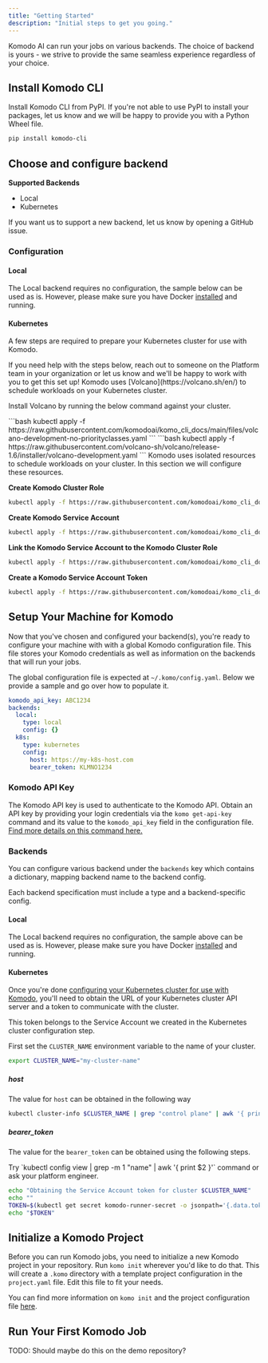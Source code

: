 ```yaml
---
title: "Getting Started"
description: "Initial steps to get you going."
---
```


Komodo AI can run your jobs on various backends. The choice of backend is yours -  we strive to provide the same seamless experience regardless of your choice.

## Install Komodo CLI

Install Komodo CLI from PyPI. If you're not able to use PyPI to install your packages, let us know and we will be happy to provide you with a Python Wheel file.

```bash
pip install komodo-cli
```

## Choose and configure backend

**Supported Backends**
* Local
* Kubernetes

If you want us to support a new backend, let us know by opening a GitHub issue.

### Configuration

#### Local

The Local backend requires no configuration, the sample below can be used as is. However, please make sure you have Docker [installed](https://docs.docker.com/engine/install/) and running.

#### Kubernetes

A few steps are required to prepare your Kubernetes cluster for use with Komodo.

<Tip>
If you need help with the steps below, reach out to someone on the Platform team in your organization or let us know and we'll be happy to work with you to get this set up!
</Tip>

<Accordion title="Install Volcano" icon="volcano">
Komodo uses [Volcano](https://volcano.sh/en/) to schedule workloads on your Kubernetes cluster.

Install Volcano by running the below command against your cluster.

<Tabs>
  <Tab title="GCP">
    ```bash
    kubectl apply -f https://raw.githubusercontent.com/komodoai/komo_cli_docs/main/files/volcano-development-no-priorityclasses.yaml
    ```
  </Tab>
  <Tab title="Other">
    ```bash
    kubectl apply -f https://raw.githubusercontent.com/volcano-sh/volcano/release-1.6/installer/volcano-development.yaml
    ```
  </Tab>
</Tabs>


</Accordion>

<Accordion title="Create Komodo Resources" icon="dragon">
Komodo uses isolated resources to schedule workloads on your cluster. In this section we will configure these resources.

**Create Komodo Cluster Role**
```bash
kubectl apply -f https://raw.githubusercontent.com/komodoai/komo_cli_docs/main/files/cluster-role.yaml
```

**Create Komodo Service Account**
```bash
kubectl apply -f https://raw.githubusercontent.com/komodoai/komo_cli_docs/main/files/service-account.yaml
```

**Link the Komodo Service Account to the Komodo Cluster Role**
```bash
kubectl apply -f https://raw.githubusercontent.com/komodoai/komo_cli_docs/main/files/cluster-role-binding.yaml
```

**Create a Komodo Service Account Token**
```bash
kubectl apply -f https://raw.githubusercontent.com/komodoai/komo_cli_docs/main/files/service-account-token.yaml
```
</Accordion>

## Setup Your Machine for Komodo

Now that you've chosen and configured your backend(s), you're ready to configure your machine with with a global Komodo configuration file. This file stores your Komodo credentials as well as information on the backends that will run your jobs.

The global configuration file is expected at `~/.komo/config.yaml`. Below we provide a sample and go over how to populate it.

```yaml
komodo_api_key: ABC1234
backends:
  local:
    type: local
    config: {}
  k8s:
    type: kubernetes
    config:
      host: https://my-k8s-host.com
      bearer_token: KLMNO1234
```

### Komodo API Key

The Komodo API key is used to authenticate to the Komodo API. Obtain an API key by providing your login credentials via the `komo get-api-key` command and its value to the `komodo_api_key` field in the configuration file. [Find more details on this command here.](./komo-cli-reference/command/get-api-key)

### Backends

You can configure various backend under the `backends` key which contains a dictionary, mapping backend name to the backend config.

Each backend specification must include a type and a backend-specific config.

#### Local

The Local backend requires no configuration, the sample above can be used as is. However, please make sure you have Docker [installed](https://docs.docker.com/engine/install/) and running.

#### Kubernetes

Once you're done [configuring your Kubernetes cluster for use with Komodo](/getting-started#kubernetes), you'll need to obtain the URL of your Kubernetes cluster API server and a token to communicate with the cluster.

<Note>This token belongs to the Service Account we created in the Kubernetes cluster configuration step.</Note>

First set the `CLUSTER_NAME` environment variable to the name of your cluster.
```bash
export CLUSTER_NAME="my-cluster-name"
```

##### **host**

The value for `host` can be obtained in the following way

```bash
kubectl cluster-info $CLUSTER_NAME | grep "control plane" | awk '{ print $NF }'
```

##### **bearer_token**
The value for the `bearer_token` can be obtained using the following steps.

<Accordion title="How to get cluster name?">
Try `kubectl config view | grep -m 1 "name" | awk '{ print $2 }'` command or ask your platform engineer.
</Accordion>

```bash
echo "Obtaining the Service Account token for cluster $CLUSTER_NAME"
echo ""
TOKEN=$(kubectl get secret komodo-runner-secret -o jsonpath='{.data.token}' | base64 -d)
echo "$TOKEN"
```

## Initialize a Komodo Project

Before you can run Komodo jobs, you need to initialize a new Komodo project in your repository. Run `komo init` wherever you'd like to do that. This will create a `.komo` directory with a template project configuration in the `project.yaml` file. Edit this file to fit your needs.

You can find more information on `komo init` and the project configuration file [here](./komo-cli-reference/command/init).

## Run Your First Komodo Job

TODO: Should maybe do this on the demo repository?
